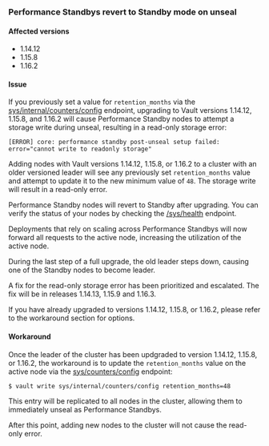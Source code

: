 ### Performance Standbys revert to Standby mode on unseal

#### Affected versions

- 1.14.12
- 1.15.8
- 1.16.2

#### Issue

If you previously set a value for `retention_months` via the
[sys/internal/counters/config](/vault-api/sys/counters/config) endpoint,
upgrading to Vault versions 1.14.12, 1.15.8, and 1.16.2 will cause Performance
Standby nodes to attempt a storage write during unseal, resulting in a read-only
storage error:

```
[ERROR] core: performance standby post-unseal setup failed: error="cannot write to readonly storage"
```

Adding nodes with Vault versions 1.14.12, 1.15.8, or 1.16.2 to a cluster with an
older versioned leader will see any previously set `retention_months` value and
attempt to update it to the new minimum value of `48`. The storage write will
result in a read-only error.

Performance Standby nodes will revert to Standby after upgrading. You can verify
the status of your nodes by checking the
[/sys/health](/vault/api-docs/system/health) endpoint.

Deployments that rely on scaling across Performance Standbys will now forward
all requests to the active node, increasing the utilization of the active node.

<Note title="Post-upgrade cluster membership">
During the last step of a full upgrade, the old leader steps down, causing one
of the Standby nodes to become leader.
</Note>

A fix for the read-only storage error has been prioritized and escalated. The
fix will be in releases 1.14.13, 1.15.9 and 1.16.3.

<Warning title="Important">
If you have already upgraded to versions 1.14.12, 1.15.8, or 1.16.2, please
refer to the workaround section for options.
</Warning>

#### Workaround

Once the leader of the cluster has been updgraded to version 1.14.12, 1.15.8, or
1.16.2, the workaround is to update the `retention_months` value on the active
node via the [sys/counters/config](/vault/api-docs/sys/counters/config)
endpoint:

```shell
$ vault write sys/internal/counters/config retention_months=48
```

This entry will be replicated to all nodes in the cluster, allowing them to
immediately unseal as Performance Standbys.

After this point, adding new nodes to the cluster will not cause the read-only
error.
